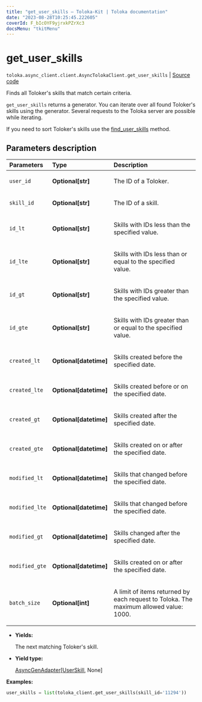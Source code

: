 ```yaml
---
title: "get_user_skills — Toloka-Kit | Toloka documentation"
date: "2023-08-28T10:25:45.222605"
coverId: F_bIcOYF9yjrxkPZrXc3
docsMenu: "tkitMenu"
---
```


# get_user_skills

`toloka.async_client.client.AsyncTolokaClient.get_user_skills` | [Source code](https://github.com/Toloka/toloka-kit/blob/v1.2.1/src/client/__init__.py#L0)

Finds all Toloker's skills that match certain criteria.

`get_user_skills` returns a generator. You can iterate over all found Toloker's skills using the generator. Several requests to the Toloka server are possible while iterating.

If you need to sort Toloker's skills use the [find_user_skills](/docs/toloka-kit/reference/toloka.client.TolokaClient.find_user_skills) method.

## Parameters description

| Parameters | Type | Description |
| :----------| :----| :-----------|
`user_id`|**Optional\[str\]**|<p>The ID of a Toloker.</p>
`skill_id`|**Optional\[str\]**|<p>The ID of a skill.</p>
`id_lt`|**Optional\[str\]**|<p>Skills with IDs less than the specified value.</p>
`id_lte`|**Optional\[str\]**|<p>Skills with IDs less than or equal to the specified value.</p>
`id_gt`|**Optional\[str\]**|<p>Skills with IDs greater than the specified value.</p>
`id_gte`|**Optional\[str\]**|<p>Skills with IDs greater than or equal to the specified value.</p>
`created_lt`|**Optional\[datetime\]**|<p>Skills created before the specified date.</p>
`created_lte`|**Optional\[datetime\]**|<p>Skills created before or on the specified date.</p>
`created_gt`|**Optional\[datetime\]**|<p>Skills created after the specified date.</p>
`created_gte`|**Optional\[datetime\]**|<p>Skills created on or after the specified date.</p>
`modified_lt`|**Optional\[datetime\]**|<p>Skills that changed before the specified date.</p>
`modified_lte`|**Optional\[datetime\]**|<p>Skills that changed before the specified date.</p>
`modified_gt`|**Optional\[datetime\]**|<p>Skills changed after the specified date.</p>
`modified_gte`|**Optional\[datetime\]**|<p>Skills created on or after the specified date.</p>
`batch_size`|**Optional\[int\]**|<p>A limit of items returned by each request to Toloka. The maximum allowed value: 1000.</p>

* **Yields:**

  The next matching Toloker's skill.

* **Yield type:**

  [AsyncGenAdapter](/docs/toloka-kit/reference/toloka.util.async_utils.AsyncGenAdapter)\[[UserSkill](/docs/toloka-kit/reference/toloka.client.user_skill.UserSkill), None\]

**Examples:**

```python
user_skills = list(toloka_client.get_user_skills(skill_id='11294'))
```